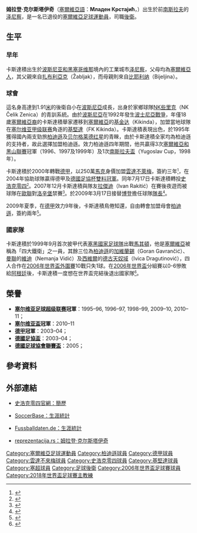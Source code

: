 {{noteta
|G1=德甲
|G2=uefa
|T=zh-hans:姆拉登·克尔斯塔伊奇;zh-hk:姆拉登·卡斯達積;zh-tw:姆拉登·克爾斯塔伊奇; 
|1=zh-hans:克尔斯塔伊奇;zh-hk:卡斯達積;zh-tw:克爾斯塔伊奇; 
|2=zh-hans:德拉古蒂诺维奇;zh-hk:德古天奴域;zh-tw:德拉古蒂諾維奇;
|3=zh-hans:维迪奇;zh-hk:維迪;zh-tw:維迪奇;
|4=zh-hans:拉基蒂奇;zh-hk:拉傑迪;zh-tw:拉基蒂奇;
|5=zh-hans:博登;zh-hk:保頓;zh-tw:博登;
|6=zh-hans:加夫兰齐奇;zh-hk:加維蘭錫;zh-tw:加夫蘭齊奇;
}}
{{Football player infobox
| playername = 卡斯達積<br />''Mladen Krstajić''
| image = [[File:S04_Mladen_Krstajic_02.jpg|160px]]
| fullname = Mladen Krstajić
| height = {{height|m=1.91}}
| nickname = 
| dateofbirth = {{birth date and age|1974|3|4|df=y}}
| cityofbirth = [[泽尼察|泽尼察]]
| countryofbirth = {{YUG}}
| currentclub = 退役
| clubnumber = 
| position = [[後衛_(足球)|後衛]]
| youthyears = 1991-92
| youthclubs = [[NK_Čelik_Zenica|NK些里克]]
| years = 1992-95<br/>1995-00<br/>2000-04<br/>2004-09<br/>2009-11
| clubs = [[基堅達足球會|基堅達]]<br />[[游擊隊足球俱樂部|柏迪遜]]<br />[[云达不来梅足球俱乐部|雲達不萊梅]]<br />[[沙尔克04足球俱乐部|史浩克零四]]<br />[[游擊隊足球俱樂部|柏迪遜]]
| caps(goals) =  {{0}}48 {{0}}(2)<br />{{0}}84 {{0}}(7)<br />112 (11)<br />122 {{0}}(6) <br />{{0}}43 {{0}}(3) 
| nationalyears = 1999-08
| nationalteam = {{fb|SRB}} <small><ref>包括46次代表[[塞爾維亞和黑山國家足球隊|塞黑國家隊]]</ref></small>
| nationalcaps(goals) = {{0}}59 {{0}}(2) <small><ref>{{cite web 
 |language=en 
 |url=http://www.rsssf.com/miscellaneous/joeg-recintlp.html 
 |title=Yugoslavia (Serbia (and Montenegro) - Record International Players 
 |publisher=[[RSSSF|rsssf]] 
 |date=2009-02-20 
 |accessdate=2009-03-19 
 |deadurl=yes 
 |archiveurl=https://web.archive.org/web/20081227094724/http://www.rsssf.com/miscellaneous/joeg-recintlp.html 
 |archivedate=2008-12-27 
 }}</ref></small>
| pcupdate = 2009.06.10
| ntupdate = 2009.03.10
}}
'''姆拉登·克尔斯塔伊奇'''（[[塞爾維亞語|塞爾維亞語]]：'''Младен Крстајић'''，{{bd|1974年|3月4日|catIDx=Krstajic, Mladen}}）出生於前[[南斯拉夫社会主义联邦共和国|南斯拉夫]]的[[泽尼察|泽尼察]]，是一名已退役的[[塞爾維亞人|塞爾維亞]][[足球|足球]][[運動員|運動員]]，司職[[後衛_(足球)|後衛]]。

== 生平 ==
=== 早年 ===
卡斯達積出生於[[波斯尼亚和黑塞哥维那|波斯尼亚和黑塞哥维那]]境內的工業城市[[泽尼察|泽尼察]]，父母均為[[塞爾維亞人|塞爾維亞人]]，其父親來自[[扎布利亞克|扎布利亞克]]（Žabljak），而母親則來自[[比耶利纳|比耶利纳]]（Bijeljina）。

=== 球會 ===
這名身高達到1.91[[米_(單位)|米]]的後衛自小在[[波斯尼亞黑塞哥維那|波斯尼亞]]成長，出身於家鄉球隊[[NK_Čelik_Zenica|NK些里克]]（NK Čelik Zenica）的青訓系統。由於[[波斯尼亞黑塞哥維那|波斯尼亞]]在1992年發生[[波士尼亞戰爭|波士尼亞戰爭]]，年僅18歲[[塞爾維亞人|塞爾維亞裔]]的卡斯達積舉家遷移到[[塞爾維亞|塞爾維亞]]的[[基金达|基金达]]（Kikinda），加盟當地球隊在[[塞尔维亚足球甲级联赛|塞尔维亚甲级联赛]]角逐的[[基堅達足球會|基堅達]]（FK Kikinda）。卡斯達積表現出色，於1995年獲得國內兩支勁旅[[游擊隊足球俱樂部|柏迪遜]]及[[贝尔格莱德红星足球俱乐部|贝尔格莱德红星]]的青睞，由於卡斯達積全家均為柏迪遜的支持者，故此選擇加盟柏迪遜。效力柏迪遜四年期間，他共贏得3次[[塞尔维亚足球超级联赛|塞爾維亞和黑山聯賽]]冠軍（1996、1997及1999年）及1次[[南斯拉夫盃|南斯拉夫盃]]（Yugoslav Cup，1998年）。

卡斯達積於2000年轉戰[[德甲|德甲]]，以250萬[[馬克|馬克]]身價加盟[[云达不来梅足球俱乐部|雲達不萊梅]]，簽約三年<small><ref>{{cite news |language=en |url=http://www.skysports.com/story/0,19528,11888_2182934,00.html |title=WERDER SIGN BELGRADE DEFENDER |publisher=Sky Sports |date=2000-04-11 |accessdate=2009-03-19 |archive-date=2016-03-09 |archive-url=https://web.archive.org/web/20160309155653/http://www.skysports.com/story/0,19528,11888_2182934,00.html |dead-url=no }}</ref></small>，在2004年協助球隊贏得德甲及[[德國足協杯|德國足協杯]][[雙料冠軍|雙料冠軍]]。同年7月17日卡斯達積轉投[[沙尔克04足球俱乐部|史浩克零四]]<small><ref>{{cite news |language=en |url=http://www.skysports.com/story/0,19528,11887_2277874,00.html |title=Krstajic agrees Schalke switch |publisher=Sky Sports |date=2003-10-06 |accessdate=2009-03-19}}</ref></small>。2007年12月卡斯達積與隊友[[拉傑迪|拉傑迪]]（Ivan Rakitić）在賽後夜遊而被球隊在[[歐聯|歐聯]]對[[洛辛堡足球會|洛辛堡]]禁賽<small><ref>{{cite news |language=en |url=http://www.skysports.com/story/0,19528,11095_2960444,00.html |title=Schalke suspend duo |publisher=Sky Sports |date=2007-12-11 |accessdate=2009-03-19 |archive-date=2009-01-12 |archive-url=https://web.archive.org/web/20090112135916/http://www.skysports.com/story/0,19528,11095_2960444,00.html |dead-url=no }}</ref></small>。於2009年3月17日接替[[马塞洛·博登|博登]]擔任球隊[[隊長_(足球)|隊長]]<small><ref>{{cite news |language=zh-hans |url=http://www.dfo.cn/dfo/show.asp?id=8929 |title=博尔东交出袖标 克尔斯塔伊奇接任队长 |publisher=德国足球在线 |date=2009-03-18 |accessdate=2009-03-19 |deadurl=yes |archiveurl=https://archive.is/20120801023911/http://www.dfo.cn/dfo/show.asp?id=8929 |archivedate=2012-08-01 }}</ref></small>。

2009年夏季，在[[德甲|德甲]]效力9年後，卡斯達積鳥倦知還，自由轉會加盟母會[[游擊隊足球俱樂部|柏迪遜]]，簽約兩年<small><ref>{{cite news |language=zh-hans |url=http://dfo.cn/dfo/show.asp?id=9277 |title=结束九年德甲生涯 克尔斯塔伊奇回母队 |publisher=德国足球在线 |date=2009-06-06 |accessdate=2009-08-08 |archive-date=2012-07-07 |archive-url=https://archive.is/20120707133945/http://dfo.cn/dfo/show.asp?id=9277 |dead-url=no }}</ref></small>。

=== 國家隊 ===
卡斯達積於1999年9月首次披甲代表[[塞黑國家足球隊|塞黑國家足球隊]]出戰[[馬其頓國家足球隊|馬其頓]]，他是[[塞爾維亞國家足球隊|塞爾維亞]]被稱為「四大鐵衛」之一員，其餘三位為[[游擊隊足球俱樂部|柏迪遜]]的[[戈兰·加夫兰齐奇|加維蘭錫]]（Goran Gavrančić）、[[曼聯|曼聯]]的[[內馬尼亞·維迪奇|維迪]]（Nemanja Vidić）及[[西維爾足球會|西維爾]]的[[伊维察·德拉古蒂诺维奇|德古天奴域]]（Ivica Dragutinović），四人合作在[[2006年世界盃外圍賽_(歐洲區)#第七組|2006年世界盃外圍賽]]10戰只失1球。在[[2006年世界盃足球賽|2006年世界盃]]分組賽以0-6慘敗給[[阿根廷國家足球隊|阿根廷]]後，卡斯達積一度想在世界盃完結後退出國家隊<small><ref>{{cite news |language=en |url=http://www.skysports.com/story/0,19528,11887_2380856,00.html |title=Krstajic calls it quits |publisher=Sky Sports |date=2006-06-20 |accessdate=2009-03-19}}</ref></small>。

== 榮譽 ==
* '''[[塞尔维亚足球超级联赛|塞尔维亚足球超级联赛]]冠軍'''：1995–96, 1996–97, 1998–99, 2009–10, 2010–11；
* '''[[塞尔维亚盃|塞尔维亚盃]]冠軍'''：2010–11
* '''[[德甲|德甲]]冠軍'''：2003–04；
* '''[[德國足協盃|德國足協盃]]'''：2003–04；
* '''[[德國足球協會聯賽盃|德國足球協會聯賽盃]]'''：2005；

== 參考資料 ==
{{reflist}}

== 外部連結 ==
{{commons|Mladen Krstajic|姆拉登·克尔斯塔伊奇}}
*{{en}} [http://www.schalke04.de/team_photo.html?&player=27&cHash=487e50aed0 史浩克零四官網：簡歷]{{Wayback|url=http://www.schalke04.de/team_photo.html?&player=27&cHash=487e50aed0 |date=20090525084431 }}
*{{en}} [https://web.archive.org/web/20090805053052/http://www.soccerbase.com/players_details.sd?playerid=16587 SoccerBase：生涯統計]
*{{de}} [http://www.fussballdaten.de/spieler/krstajicmladen/ Fussballdaten.de：生涯統計]{{Wayback|url=http://www.fussballdaten.de/spieler/krstajicmladen/ |date=20090217225843 }} 
*[http://www.reprezentacija.rs/reprezentativci/Krstajic%20Mladen.htm reprezentacija.rs：姆拉登·克尔斯塔伊奇] 

{{2006年世界杯足球赛塞尔维亚和黑山参赛名单}}
{{2018年世界盃足球賽塞爾維亞參賽名單}}
{{DEFAULTSORT:Krstajic, Mladen}}
[[Category:塞爾維亞足球運動員|Category:塞爾維亞足球運動員]]
[[Category:柏迪遜球員|Category:柏迪遜球員]]
[[Category:德甲球員|Category:德甲球員]]
[[Category:雲達不來梅球員|Category:雲達不來梅球員]]
[[Category:史浩克零四球員|Category:史浩克零四球員]]
[[Category:基堅達球員|Category:基堅達球員]]
[[Category:塞超球員|Category:塞超球員]]
[[Category:足球後衛|Category:足球後衛]]
[[Category:2006年世界盃足球賽球員|Category:2006年世界盃足球賽球員]]
[[Category:2018年世界盃足球賽主教練|Category:2018年世界盃足球賽主教練]]